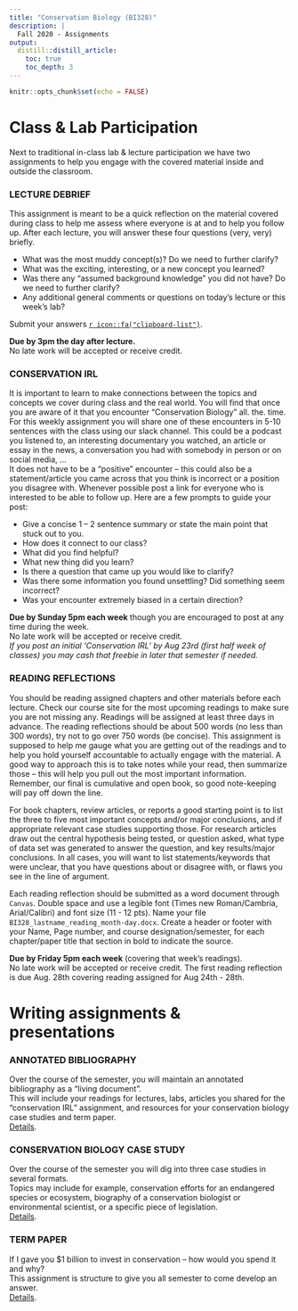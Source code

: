 ```yaml
---
title: "Conservation Biology (BI328)"
description: | 
  Fall 2020 - Assignments
output:
  distill::distill_article:
    toc: true
    toc_depth: 3
---
```


```r

knitr::opts_chunk$set(echo = FALSE)

```

# Class & Lab Participation

Next to traditional in-class lab & lecture participation we have two assignments to help you engage with the covered material inside and outside the classroom.

### LECTURE DEBRIEF

This assignment is meant to be a quick reflection on the material covered during class to help me assess where everyone is at and to help you follow up. After each lecture, you will answer these four questions (very, very) briefly.

*	What was the most muddy concept(s)? Do we need to further clarify?
*	What was the exciting, interesting, or a new concept you learned?
*	Was there any “assumed background knowledge” you did not have? Do we need to further clarify?
*	Any additional general comments or questions on today's lecture or this week’s lab?

Submit your answers [`r icon::fa("clipboard-list")`](https://docs.google.com/forms/d/e/1FAIpQLSf_wpIenOLXtsZ24-3Aa120mgZmN3ioZHVkA342ZCYOj5OQug/viewform?usp=sf_link).

**Due by 3pm the day after lecture.**  
No late work will be accepted or receive credit.


### CONSERVATION IRL
It is important to learn to make connections between the topics and concepts we cover during class and the real world. You will find that once you are aware of it that you encounter “Conservation Biology” all. the. time.  
For this weekly assignment you will share one of these encounters in 5-10 sentences with the class using our slack channel. This could be a podcast you listened to, an interesting documentary you watched, an article or essay in the news, a conversation you had with somebody in person or on social media, ...  
It does not have to be a “positive” encounter – this could also be a statement/article you came across that you think is incorrect or a position you disagree with. Whenever possible post a link for everyone who is interested to be able to follow up. Here are a few prompts to guide your post:

*	Give a concise 1 – 2 sentence summary or state the main point that stuck out to you.
*	How does it connect to our class?
*	What did you find helpful?
*	What new thing did you learn?
*	Is there a question that came up you would like to clarify?
*	Was there some information you found unsettling? Did something seem incorrect?
*	Was your encounter extremely biased in a certain direction?

**Due by Sunday 5pm each week** though you are encouraged to post at any time during the week.  
No late work will be accepted or receive credit.  
*If you post an initial ‘Conservation IRL’ by Aug 23rd (first half week of classes) you may cash that freebie in later that semester if needed.*


### READING REFLECTIONS

You should be reading assigned chapters and other materials before each lecture. Check our course site for the most upcoming readings to make sure you are not missing any. Readings will be assigned at least three days in advance. The reading reflections should be about 500 words (no less than 300 words), try not to go over 750 words (be concise). This assignment is supposed to help me gauge what you are getting out of the readings and to help you hold yourself accountable to actually engage with the material. A good way to approach this is to take notes while your read, then summarize those – this will help you pull out the most important information. Remember, our final is cumulative and open book, so good note-keeping will pay off down the line.

For book chapters, review articles, or reports a good starting point is to list the three to five most important concepts and/or major conclusions, and if appropriate relevant case studies supporting those. For research articles draw out the central hypothesis being tested, or question asked, what type of data set was generated to answer the question, and key results/major conclusions. In all cases, you will want to list statements/keywords that were unclear, that you have questions about or disagree with, or flaws you see in the line of argument.

Each reading reflection should be submitted as a word document through `Canvas`. Double space and use a legible font (Times new Roman/Cambria, Arial/Calibri) and font size (11 - 12 pts). Name your file `BI328_lastname_reading_month-day.docx`. Create a header or footer with your Name, Page number, and course designation/semester, for each chapter/paper title that section in bold to indicate the source.

**Due by Friday 5pm each week** (covering that week's readings).  
No late work will be accepted or receive credit. The first reading reflection is due Aug. 28th covering reading assigned for Aug 24th - 28th.


# Writing assignments & presentations

### ANNOTATED BIBLIOGRAPHY 
Over the course of the semester, you will maintain an annotated bibliography as a “living document”.  
This will include your readings for lectures, labs, articles you shared for the “conservation IRL” assignment, and resources for your conservation biology case studies and term paper.  
[Details](https://bi328.netlify.app/bibliography.html).


### CONSERVATION BIOLOGY CASE STUDY
Over the course of the semester you will dig into three case studies in several formats.  
Topics may include for example, conservation efforts for an endangered species or ecosystem, biography of a conservation biologist or environmental scientist, or a specific piece of legislation.  
[Details](https://bi328.netlify.app/case-study.html).


### TERM PAPER
If I gave you $1 billion to invest in conservation – how would you spend it and why?  
This assignment is structure to give you all semester to come develop an answer.  
[Details](https://bi328.netlify.app/termpaper.html).